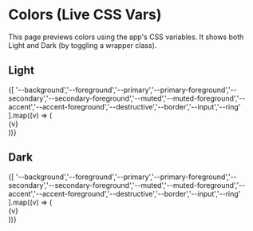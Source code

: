 
<Meta title="Foundations/Colors (Live CSS Vars)" />

# Colors (Live CSS Vars)

This page previews colors using the app's CSS variables. It shows both Light and Dark (by toggling a wrapper class).

## Light

<div className="grid" style={{ display:'grid', gridTemplateColumns:'repeat(auto-fill, minmax(140px,1fr))', gap:12 }}>
  {[
    '--background','--foreground','--primary','--primary-foreground','--secondary','--secondary-foreground','--muted','--muted-foreground','--accent','--accent-foreground','--destructive','--border','--input','--ring'
  ].map((v) => (
    <div key={v} style={{ border:'1px solid var(--border)', borderRadius:8, overflow:'hidden', fontSize:12 }}>
      <div style={{ height:48, background:`var(${v})` }} />
      <div style={{ padding:8 }}>{v}</div>
    </div>
  ))}
</div>

## Dark

<div className="dark" style={{ padding:8, borderRadius:8, border:'1px solid var(--border)', background:'var(--background)', color:'var(--foreground)' }}>
  <div className="grid" style={{ display:'grid', gridTemplateColumns:'repeat(auto-fill, minmax(140px,1fr))', gap:12 }}>
    {[
      '--background','--foreground','--primary','--primary-foreground','--secondary','--secondary-foreground','--muted','--muted-foreground','--accent','--accent-foreground','--destructive','--border','--input','--ring'
    ].map((v) => (
      <div key={v} style={{ border:'1px solid var(--border)', borderRadius:8, overflow:'hidden', fontSize:12 }}>
        <div style={{ height:48, background:`var(${v})` }} />
        <div style={{ padding:8 }}>{v}</div>
      </div>
    ))}
  </div>
</div>

